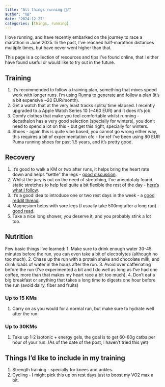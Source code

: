```yaml
---
title: "All things running 🏃‍♂️"
author: "VB"
date: "2024-12-27"
categories: [things, running]
---
```


I love running, and have recently embarked on the journey to race a marathon in June 2025. In the past, I've reached half-marathon distances multiple times, but have never went higher than that.

This page is a collection of resources and tips I've found online, that I either have found useful or would like to try out in the future.

## Training

1. It's recommended to follow a training plan, something that mixes speed work with longer runs. I'm using [Runna](https://runna.com/) to generate and follow a plan (it's a bit expensive ~20 EUR/month).
2. Get a watch that at the very least tracks splits/ time elapsed. I recently upgraded to a Apple Watch Series 10 (~460 EUR) and it does it's job.
3. Comfy clothes that make you feel comfortable whilst running - decathalon has a very good selection (specially for winters), you don't need to spend a lot on this - but get this right, specially for winters.
4. Shoes - again this is quite vibe based, you cannot go wrong either way, this requires a bit of experimentation ofc - for ref I've been using 80 EUR Puma running shoes for past 1.5 years, and it's pretty good.

## Recovery

1. It's good to walk a KM or two after runs, it helps bring the heart rate down and helps "settle" the legs - [good discussion](https://www.reddit.com/r/running/comments/raej53/do_you_walk_at_all_pre_or_post_run/).
2. Whilst the jury is out on the need of stretching, I've anecdotaly found static stretches to help feel quite a bit flexible the rest of the day - [here's what I follow](https://www.nike.com/a/stretches-after-running).
3. It's a good idea to introduce one or two rest days in the week - a [good reddit thread](https://www.reddit.com/r/running/comments/mjtv3j/how_necessary_are_rest_days/).
4. Magnesium helps with sore legs (I usually take 500mg after a long run) - [good read](https://www.runnersworld.com/uk/nutrition/diet/a35947990/magnesium-benefits-for-runners/).
5. Take a nice long shower, you deserve it, and you probably stink a lot too.

## Nutrition

Few basic things I've learned:
1. Make sure to drink enough water 30-45 minutes before the run, you can even take a bit of electrolytes (although no too much).
2. Chase up the run with a protein shake and chocolate milk, and drink loads of water in the hours after the run.
3. Avoid over caffeinating before the run (I've experimented a bit and I do well as long as I've had one coffee, more than that makes my heart race a bit too much).
4. Don't eat a big breakfast or anything that takes a long time to digests one hour before the run (avoid dairy, fiber and fruits)

### Up to 15 KMs

1. Carry on as you would for a normal run, but make sure to hydrate well after the run.

### Up to 30KMs

1. Take up 1-2 isotonic + energy gels, the goal is to get 60-80g catbs per hour of your run. (As of the date of the post, I haven't tried this yet)

## Things I'd like to include in my training

1. Strength training - specially for knees and ankles.
2. Cycling - I might pick this up on rest days just to boost my VO2 max a bit.